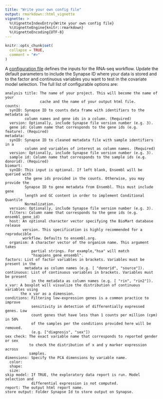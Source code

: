 ```yaml
---
title: "Write your own config file"
output: rmarkdown::html_vignette
vignette: >
  %\VignetteIndexEntry{Write your own config file}
  %\VignetteEngine{knitr::rmarkdown}
  %\VignetteEncoding{UTF-8}
---
```


```r
knitr::opts_chunk$set(
  collapse = TRUE,
  comment = "#>"
)
```

A [configuration file](https://github.com/kelshmo/sageseqr/blob/master/config.yml) defines the inputs for the RNA-seq workflow. Update the default parameters to include the Synapse ID where your data is stored and to the factor and continuous variables you want to test in the covariate model selection. The full list of configurable options are:

```
analysis title: The name of your project. This will become the name of your
                cache and the name of your output html file.
counts:
  synID: Synapse ID to counts data frame with identifiers to the metadata as
         column names and gene ids in a column. (Required)
  version: Optionally, include Synapse file version number (e.g. 3).
  gene id: Column name that corresponds to the gene ids (e.g. feature). (Required)
metadata:
  synID: Synapse ID to cleaned metadata file with sample identifiers in a
         column and variables of interest as column names. (Required)
  version: Optionally, include Synapse file version number (e.g. 3).
  sample id: Column name that corresponds to the sample ids (e.g. donorid). (Required)
biomart:
  synID: This input is optional. If left blank, Ensembl will be queried with
         the gene ids provided in the counts. Otherwise, you may provide the
         Synapse ID to gene metadata from Ensembl. This must include gene
         length and GC content in order to implement Conditional Quantile
         Normalization. 
  version: Optionally, include Synapse file version number (e.g. 3).
  filters: Column name that corresponds to the gene ids (e.g. ensembl_gene_id)
  host: An optional character vector specifying the BioMart database release
        version. This specification is highly recommended for a reproducible           
        workflow. Defaults to ensembl.org.
  organism: A character vector of the organism name. This argument takes
            partial strings. For example,"hsa" will match       
            "hsapiens_gene_ensembl".
factors: List of factor variables in brackets. Variables must be present in the
         metadata as column names (e.g. [ "donorid", "source"]).
continuous: List of continuous variables in brackets. Variables must be present
            in the metadata as column names (e.g. [ "rin", "rin2"]).
x_var: A boxplot will visualize the distribution of continuous variables using
       the x_var as a dimension.
conditions: Filtering low-expression genes is a common practice to improve
            sensitivity in detection of differentially expressed genes. Low
            count genes that have less than 1 counts per million (cpm) in 50%
            of the samples per the conditions provided here will be removed.
            (e.g. ["diagnosis", "sex"])
sex check: The exact variable name that corresponds to reported gender or sex
           to check the distribution of x and y marker expression across
           samples.
dimensions: Specify the PCA dimensions by variable name. 
  color:
  shape:
  size:
skip model: If TRUE, the exploratory data report is run. Model selection and 
            differential expression is not computed.
report: The output html report name.
store output: Folder Synapse Id to store output on Synapse.
```
